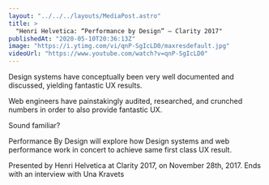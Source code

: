 ```yaml
---
layout: "../../../layouts/MediaPost.astro"
title: >
  "Henri Helvetica: “Performance by Design” — Clarity 2017"
publishedAt: "2020-05-10T20:36:13Z"
image: "https://i.ytimg.com/vi/qnP-SgIcLD0/maxresdefault.jpg"
videoUrl: "https://www.youtube.com/watch?v=qnP-SgIcLD0"
---
```


Design systems have conceptually been very well documented and discussed, yielding fantastic UX results.

Web engineers have painstakingly audited, researched, and crunched numbers in order to also provide fantastic UX.

Sound familiar?

Performance By Design will explore how Design systems and web performance work in concert to achieve same first class UX result.

Presented by Henri Helvetica at Clarity 2017, on November 28th, 2017. Ends with an interview with Una Kravets
